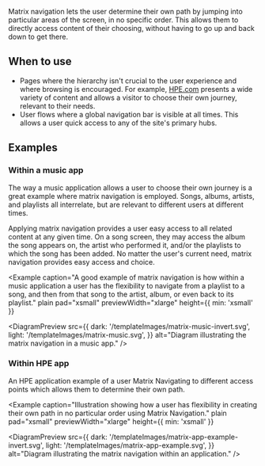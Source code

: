 
Matrix navigation lets the user determine their own path by
jumping into particular areas of the screen, in no specific order.
This allows them to directly access content of their choosing,
without having to go up and back down to get there.

## When to use

- Pages where the hierarchy isn't crucial to the user experience and where browsing is encouraged. For example, [HPE.com](https://www.hpe.com/us/en/home.html) presents a wide variety of content and allows a visitor to choose their own journey, relevant to their needs.
- User flows where a global navigation bar is visible at all times. This allows a user quick access to any of the site's primary hubs.

## Examples

### Within a music app

The way a music application allows a user to choose their own journey is a great example where matrix navigation is employed. Songs, albums, artists, and playlists all interrelate, but are relevant to different users at different times.

Applying matrix navigation provides a user easy access to all related content at any given time. On a song screen, they may access the album the song appears on, the artist who performed it, and/or the playlists to which the song has been added. No matter the user's current need, matrix navigation provides easy access and choice.

<Example
  caption="A good example of matrix navigation is how within a music application a user has the flexibility to navigate from a playlist to a song, and then from that song to the artist, album, or even back to its playlist."
  plain
  pad="xsmall"
  previewWidth="xlarge"
  height={{ min: 'xsmall' }}
>
  <DiagramPreview
    src={{
      dark: '/templateImages/matrix-music-invert.svg',
      light: '/templateImages/matrix-music.svg',
    }}
    alt="Diagram illustrating the matrix navigation in a music app."
  />
</Example>

### Within HPE app

An HPE application example of a user Matrix Navigating to different access points which allows them to determine their own path.

<Example
  caption="Illustration showing how a user has flexibility in creating their own path in no particular order using Matrix Navigation."
  plain
  pad="xsmall"
  previewWidth="xlarge"
  height={{ min: 'xsmall' }}
>
  <DiagramPreview
    src={{
      dark: '/templateImages/matrix-app-example-invert.svg',
      light: '/templateImages/matrix-app-example.svg',
    }}
    alt="Diagram illustrating the matrix navigation within an application."
  />
</Example>
